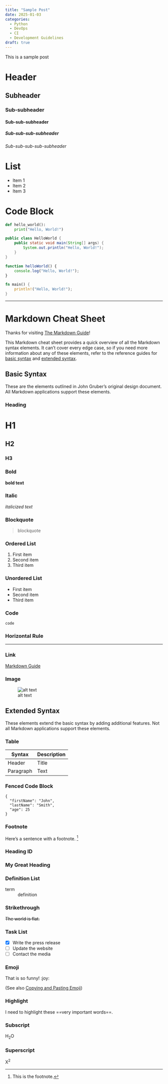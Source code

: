 ```yaml
---
title: "Sample Post"
date: 2025-01-03
categories:
  - Python
  - DevOps
  - CI
  - Development Guidelines
draft: true
---
```


This is a sample post

# Header
## Subheader
### Sub-subheader
#### Sub-sub-subheader
##### Sub-sub-sub-subheader
###### Sub-sub-sub-sub-subheader

# List
- Item 1
- Item 2
- Item 3

# Code Block
```python
def hello_world():
    print("Hello, World!")
```

```java
public class HelloWorld {
    public static void main(String[] args) {
        System.out.println("Hello, World!");
    }
}
````

```javascript
function helloWorld() {
    console.log("Hello, World!");
}
````

```rust
fn main() {
    println!("Hello, World!");
}
````

---


# Markdown Cheat Sheet

Thanks for visiting [The Markdown Guide](https://www.markdownguide.org)!

This Markdown cheat sheet provides a quick overview of all the Markdown syntax elements. It can’t cover every edge case, so if you need more information about any of these elements, refer to the reference guides for [basic syntax](https://www.markdownguide.org/basic-syntax/) and [extended syntax](https://www.markdownguide.org/extended-syntax/).

## Basic Syntax

These are the elements outlined in John Gruber’s original design document. All Markdown applications support these elements.

### Heading

# H1
## H2
### H3

### Bold

**bold text**

### Italic

*italicized text*

### Blockquote

> blockquote

### Ordered List

1. First item
2. Second item
3. Third item

### Unordered List

- First item
- Second item
- Third item

### Code

`code`

### Horizontal Rule

---

### Link

[Markdown Guide](https://www.markdownguide.org)

### Image

![alt text](https://www.markdownguide.org/assets/images/tux.png)

## Extended Syntax

These elements extend the basic syntax by adding additional features. Not all Markdown applications support these elements.

### Table

| Syntax | Description |
| ----------- | ----------- |
| Header | Title |
| Paragraph | Text |

### Fenced Code Block

```
{
  "firstName": "John",
  "lastName": "Smith",
  "age": 25
}
```

### Footnote

Here's a sentence with a footnote. [^1]

[^1]: This is the footnote.

### Heading ID

### My Great Heading {#custom-id}

### Definition List

term
: definition

### Strikethrough

~~The world is flat.~~

### Task List

- [x] Write the press release
- [ ] Update the website
- [ ] Contact the media

### Emoji

That is so funny! :joy:

(See also [Copying and Pasting Emoji](https://www.markdownguide.org/extended-syntax/#copying-and-pasting-emoji))

### Highlight

I need to highlight these ==very important words==.

### Subscript

H~2~O

### Superscript

X^2^
